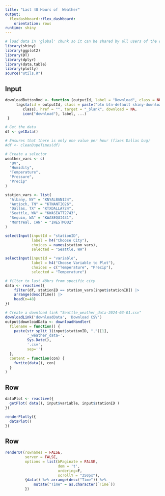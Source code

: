 ```yaml
---
title: "Last 48 Hours of  Weather"
output: 
  flexdashboard::flex_dashboard:
    orientation: rows
runtime: shiny
---
```


```r
# load data in 'global' chunk so it can be shared by all users of the dashboard
library(shiny)
library(ggplot2)
library(DT)
library(dplyr)
library(data.table)
library(plotly)
source("utils.R")
```

Input {.sidebar}
-----------------------------------------------------------------------

```r
downloadButtonRmd <- function (outputId, label = "Download", class = NULL, ...)  {
     tags$a(id = outputId, class = paste("btn btn-default shiny-download-link", 
        class), href = "", target = "_blank", download = NA, 
        icon("download"), label, ...)
 }
```

```r
# Get the data 
df <- getData()

# Ensures that there is only one value per hour (fixes Dallas bug)
#df <- cleanDupeTimes(df)

# Create a selector
weather_vars <- c(
  "UV", 
  "Humidity", 
  "Temperature", 
  "Pressure", 
  "Precip"
)

station_vars <- list(
  "Albany, NY" = "KNYALBAN124",
  "Antioch, TN" = "KTNANTIO26",
  "Dallas, TX" = "KTXDALLA724",
  "Seattle, WA" = "KWASEATT2743", 
  "Sequim, WA" = "KWASEQUI431", 
  "Montreal, CAN" = "IWESTMOU2"
)

selectInput(inputId = "stationID",
            label = h4("Choose City"),
            choices = names(station_vars),
            selected = "Seattle, WA")

selectInput(inputId = "variable",
            label = h4("Choose Variable to Plot"),
            choices = c("Temperature", "Precip"),
            selected = "Temperature")

# filter to last 48hrs from specific city
data <- reactive({
    filter(df, stationID == station_vars[input$stationID]) |>
    arrange(desc(Time)) |> 
    head(n=48)
})

# Create a download link "Seattle_weather_data-2024-03-01.csv"
downloadLink('downloadData', 'Download CSV')
output$downloadData <- downloadHandler(
  filename = function() {
    paste(str_split_1(input$stationID, ",")[1],
          '_weather_data-', 
          Sys.Date(), 
          '.csv', 
          sep='')
  },
  content = function(con) {
    fwrite(data(), con)
  }
)
```

Row
------------------------------------------------------------------

```r

dataPlot <- reactive({
  getPlot( data(), input$variable, input$stationID )
})

renderPlotly({
  dataPlot()
})
```

Row
-------------------------------------------------------------

```r
renderDT(rownames = FALSE,
         server = FALSE,
         options = list(bPaginate = FALSE,
                        dom = 't',
                        ordering=F,
                        scrollY = "350px"),
         {data() %>% arrange(desc("Time")) %>%
             mutate("Time" = as.character(`Time`))
         })

```